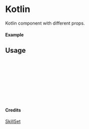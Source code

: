 
<Meta of={Kotlin} title="SkillSet/Kotlin" />

# Kotlin

Kotlin component with different props.

#### Example

<Canvas of={Kotlin.Primary} />

## Usage

```ts
import { Kotlin } from "yadl-ui";

const Example = () => {
  return (
      <Kotlin />
  );
};

export default Example;
```

#### Credits
[SkillSet](https://skillicons.dev)
